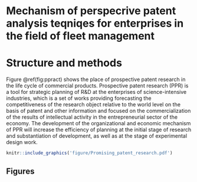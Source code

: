 
# Mechanism of perspecrive patent analysis teqniqes for enterprises in the field of fleet management

# Structure and methods

Figure \@ref(fig:ppract) shows the place of prospective patent research in the life cycle of commercial products. Prospective patent research (PPR) is a tool for strategic planning of R&D at the enterprises of science-intensive industries, which is a set of works providing forecasting the competitiveness of the research object relative to the world level on the basis of patent and other information and focused on the commercialization of the results of intellectual activity in the entrepreneurial sector of the economy. The development of the organizational and economic mechanism of PPR will increase the efficiency of planning at the initial stage of research and substantiation of development, as well as at the stage of experimental design work. 

```r
knitr::include_graphics('figure/Promising_patent_research.pdf')
```


\clearpage


## Figures



